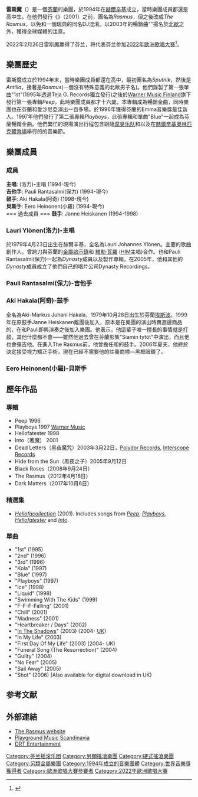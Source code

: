 {{Infobox entertainer
| name                      = 雷斯魔
| type                      = 組合
| image                     = The_Rasmus_logo.jpg
| image_size                = 
| caption                   = 
| native_name               = The Rasmus
| native_name_lang          = en
| nationality               = 
| music_genre               = {{flatlist|
*[[摇滚乐|摇滚乐]]
*[[另类摇滚|另类摇滚]]
*[[硬式搖滾|硬式搖滾]]
*[[另類金屬|另類金屬]]
*[[哥德搖滾|哥德搖滾]]
*[[前衛搖滾|前衛搖滾]]
*[[流行搖滾|流行搖滾]]
*[[軟式搖滾|軟式搖滾]]
*{{le|放克摇滚|Funk rock}}（早期）}}
| origin_place              = {{FIN}}[[赫爾辛基|赫爾辛基]]
| debut_date                = 
| debut_work                = 
| famous_works              = 
| years_active              = 1994–現今
| label                     = {{flatlist|
* {{le|Playground Music Scandinavia|Playground Music Scandinavia|Playground Music}}
* {{le|DRT Entertainment|DRT Entertainment|DRT}}
* [[新視鏡唱片|新視鏡唱片]]（美国）
* {{le|Motor Music|Motor Music}}（德国）
* [[环球音乐集团|环球音乐集团]]（芬兰）}}
| website                   = {{URL|http://therasmus.com/}}
| related_group             = {{flatlist|
* Hay and Stone
* {{le|Killer (芬兰乐队)|Killer (Finnish band)|Killer}}
* {{le|Kwan (乐队)|Kwan (band)|Kwan}}
* [[安妮特·奥尔森|安妮特·奥尔森]]
* [[金屬啟示錄|金屬啟示錄]]
}}
| current_members           = * {{le|劳里·于勒宁|Lauri Ylönen}}
* 埃罗·黑诺宁（{{lang|fi|Eero Heinonen}}）
* 阿基·哈卡拉（{{lang|fi|Aki Hakala}}）
* 恩普·苏霍宁（{{lang|fi|Emppu Suhonen}}）
| past_members              = * 亚尔诺·拉赫蒂（{{lang|fi|Jarno Lahti}}）
* 扬内·黑斯卡宁（{{lang|fi|Janne Heiskanen}}）
* 保利·兰塔萨尔米（{{lang|fi|Pauli Rantasalmi}}）
| awards                    = 
}}
'''雷斯魔'''（{{lang-en|The Rasmus}}）是一個[[芬蘭|芬蘭]]的樂團，於1994年在[[赫爾辛基|赫爾辛基]]成立，當時樂團成員都還是高中生。在他們發行《{{le|Into (专辑)|Into (album)|Into（著魔）}}》（2001）之前，團名為''Rasmus''，但之後改成''The Rasmus''，以免和一個瑞典的同名DJ混淆。以2003年的暢銷曲"{{le|In the Shadows (歌曲)|In the Shadows (song)|In The Shadows}}"揚名於[[北歐|北歐]]之外，獲得全球媒體的注意。

2022年2月26日雷斯魔赢得了芬兰{{link-fi|新音乐比赛|Uuden Musiikin Kilpailu}}，将代表芬兰参加[[2022年欧洲歌唱大赛|2022年欧洲歌唱大赛]]<ref name="Latvala">{{cite web | url = https://yle.fi/uutiset/3-12335468 | title = The Rasmus voitti UMK:n – Euroviisuihin lähtee yksi kansainvälisesti menestyneimmistä suomalaisyhtyeistä | author = Latvala, Jussi | language = fi | publisher = Yle | date = 2022-02-26 | accessdate = 2022-02-26 | archive-date = 2022-03-07 | archive-url = https://web.archive.org/web/20220307145848/https://yle.fi/uutiset/3-12335468 | dead-url = no }}</ref>。

== 樂團歷史 ==
雷斯魔成立於1994年末，當時樂團成員都還在高中，最初團名為''Sputnik''，然後是''Antilla''，接著是''Rasmus''(一個沒有特殊意義的北歐男子名)。他們錄製了第一張單曲"1st"(1995年透過Teja G. Records獨立發行)之後於[[華納音樂集團|Warner Music Finland]]旗下發行第一張專輯''Peep''，此時樂團成員都才十六歲，本專輯成為暢銷金曲，同時樂團也在芬蘭和愛沙尼亞演出一百多場。於1996年獲得芬蘭的Emma音樂獎最佳新人。1997年他們發行了第二張專輯''Playboys''，此張專輯和單曲"Blue"一起成為芬蘭暢銷金曲。他們繁忙的現場演出行程包含跟隨[[腐臭乐队|腐臭乐队]]和{{le|Dog Eat Dog (band)|Dog Eat Dog (band)|Dog Eat Dog}}以及在[[赫爾辛基奧林匹克體育場|赫爾辛基奧林匹克體育場]]舉行的的音樂節。

== 樂團成員 ==
=== 成員 ===
'''主唱''': {{le|Lauri Ylönen|Lauri Ylönen}}(洛力)-主唱 (1994-現今)<br/>
'''吉他手''': Pauli Rantasalmi(保力) (1994-現今)<br/>
'''鼓手''': Aki Hakala(阿奇) (1998-現今)<br/>
'''貝斯手''': Eero Heinonen(小羅) (1994-現今)<br/>
=== 過去成員 ===
'''鼓手''': Janne Heiskanen (1994-1998)<br/>

=== Lauri Ylönen(洛力)-主唱 ===
於1979年4月23日出生在赫爾辛基，全名為Lauri Johannes Ylönen。主要的歌曲創作人。曾跨刀與芬蘭的[[金屬啟示錄|金屬啟示錄]]和 [[維勒·瓦羅|維勒·瓦羅]] ([[HIM_(樂團)|HIM]]主唱)合作。也和Pauli Rantasalmi(保力)一起為''Dynasty''成員{{le|Killer (Finnish band)|Killer (Finnish band)|Killer}}以及{{le|Kwan (band)|Kwan (band)|Kwan}}製作專輯。在2005年，他和其他的''Dynasty''成員成立了他們自己的唱片公司Dynasty Recordings。

=== Pauli Rantasalmi(保力)-吉他手 ===

=== Aki Hakala(阿奇)-鼓手 ===
全名為Aki-Markus Juhani Hakala，1979年10月28日出生於芬蘭[[埃斯波|埃斯波]]。1999年在原鼓手Janne Heiskanen離團後加入，原本是在樂團的演出時賣週邊商品的，在和Pauli即興演奏之後加入樂團。他表示，他這輩子唯一擅長的事情就是打鼓，其他什麼都不會——雖然他過去曾在芬蘭影集"Siamin tytöt"中演出，而且他也會彈吉他。在進入The Rasmus前，他曾擔任{{le|Killer (Finnish band)|Killer (Finnish band)|Killer}}和{{le|Kwan (band)|Kwan (band)|Kwan}}的鼓手。2006年夏天，他終於決定接受視力矯正手術，現在已經不需要他的註冊商標—黑框眼鏡了。

=== Eero Heinonen(小羅)-貝斯手 ===

== 歷年作品 ==

=== 專輯 ===
* Peep 1996
* Playboys 1997 [[華納音樂集團|Warner Music]]
* Hellofatester 1998
* Into（著魔） 2001
* Dead Letters（黑夜魔咒）2003年3月22日，[[宝丽多唱片|Polydor Records]], [[新視鏡唱片|Interscope Records]]
* Hide from the Sun（黑夜之子）2005年9月12日
* Black Roses（2008年9月24日）
* The Rasmus（2012年4月18日）
* Dark Matters（2017年10月6日）

=== 精選集 ===
* ''[[Hellofacollection|Hellofacollection]]'' (2001). Includes songs from ''[[Peep_(album)|Peep]]'', ''[[Playboys_(1997_album)|Playboys]]'', ''[[Hellofatester|Hellofatester]]'' and ''[[Into_(album)|Into]]''.

=== 單曲 ===
* "1st"  (1995)
* "2nd" (1996) 
* "3rd"  (1996)
* "Kola"  (1997)
* "Blue" (1997)
* "Playboys" (1997)
* "Ice" (1998)
* "Liquid" (1998)
* "Swimming With The Kids" (1999)
* "F-F-F-Falling" (2001)
* "Chill" (2001)
* "Madness" (2001)
* "Heartbreaker / Days" (2002)
* "[[In_the_Shadows_(song)|In The Shadows]]" (2003) (2004- [[UK|UK]])
* "In My Life" (2003)
* "First Day Of My Life" (2003) (2004- UK)
* "Funeral Song (The Resurrection)" (2004)
* "Guilty" (2004)
* "No Fear" (2005)
* "Sail Away" (2005)
* "Shot" (2006) (Also available for digital download in UK)

== 参考文献 ==
{{Reflist}}

== 外部連結 ==
{{commonscat}}
* [http://www.therasmus.com/ The Rasmus website] {{Wayback|url=http://www.therasmus.com/ |date=20050705081143 }}
* [http://www.playgroundmusic.com/ Playground Music Scandinavia] {{Wayback|url=http://www.playgroundmusic.com/ |date=20181002235118 }}
* [https://web.archive.org/web/20191220173708/http://drt-entertainment.com/ DRT Entertainment]

{{Authority control}}

{{DEFAULTSORT:Rasmus, The}}
[[Category:芬兰摇滚乐团|Category:芬兰摇滚乐团]]
[[Category:另類搖滾樂團|Category:另類搖滾樂團]]
[[Category:硬式搖滾樂團|Category:硬式搖滾樂團]]
[[Category:另類金屬樂團|Category:另類金屬樂團]]
[[Category:1994年成立的音樂團體|Category:1994年成立的音樂團體]]
[[Category:世界音樂獎獲得者|Category:世界音樂獎獲得者]]
[[Category:歐洲歌唱大賽參賽者|Category:歐洲歌唱大賽參賽者]]
[[Category:2022年歐洲歌唱大賽|Category:2022年歐洲歌唱大賽]]